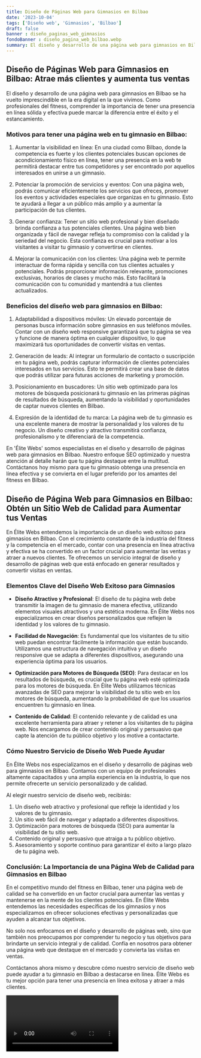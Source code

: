 ```yaml
---
title: Diseño de Páginas Web para Gimnasios en Bilbao
date: '2023-10-04'
tags: ['Diseño web', 'Gimnasios', 'Bilbao']
draft: false
banner : diseño_paginas_web_gimnasios
fondoBanner : diseño_pagina_web_bilbao.webp
summary: El diseño y desarrollo de una página web para gimnasios en Bilbao se ha vuelto imprescindible en la era digital en la que vivimos. Como profesionales del fitness, comprender la importancia de tener una presencia en línea sólida y efectiva puede marcar la diferencia entre el éxito y el estancamiento.
---
```


## Diseño de Páginas Web para Gimnasios en Bilbao: Atrae más clientes y aumenta tus ventas

El diseño y desarrollo de una página web para gimnasios en Bilbao se ha vuelto imprescindible en la era digital en la que vivimos. Como profesionales del fitness, comprender la importancia de tener una presencia en línea sólida y efectiva puede marcar la diferencia entre el éxito y el estancamiento.

### Motivos para tener una página web en tu gimnasio en Bilbao:

1. Aumentar la visibilidad en línea: En una ciudad como Bilbao, donde la competencia es fuerte y los clientes potenciales buscan opciones de acondicionamiento físico en línea, tener una presencia en la web te permitirá destacar entre tus competidores y ser encontrado por aquellos interesados en unirse a un gimnasio.

2. Potenciar la promoción de servicios y eventos: Con una página web, podrás comunicar eficientemente los servicios que ofreces, promover los eventos y actividades especiales que organizas en tu gimnasio. Esto te ayudará a llegar a un público más amplio y a aumentar la participación de tus clientes.

3. Generar confianza: Tener un sitio web profesional y bien diseñado brinda confianza a tus potenciales clientes. Una página web bien organizada y fácil de navegar refleja tu compromiso con la calidad y la seriedad del negocio. Esta confianza es crucial para motivar a los visitantes a visitar tu gimnasio y convertirse en clientes.

4. Mejorar la comunicación con los clientes: Una página web te permite interactuar de forma rápida y sencilla con tus clientes actuales y potenciales. Podrás proporcionar información relevante, promociones exclusivas, horarios de clases y mucho más. Esto facilitará la comunicación con tu comunidad y mantendrá a tus clientes actualizados.

### Beneficios del diseño web para gimnasios en Bilbao:

1. Adaptabilidad a dispositivos móviles: Un elevado porcentaje de personas busca información sobre gimnasios en sus teléfonos móviles. Contar con un diseño web responsive garantizará que tu página se vea y funcione de manera óptima en cualquier dispositivo, lo que maximizará tus oportunidades de convertir visitas en ventas.

2. Generación de leads: Al integrar un formulario de contacto o suscripción en tu página web, podrás capturar información de clientes potenciales interesados en tus servicios. Esto te permitirá crear una base de datos que podrás utilizar para futuras acciones de marketing y promoción.

3. Posicionamiento en buscadores: Un sitio web optimizado para los motores de búsqueda posicionará tu gimnasio en las primeras páginas de resultados de búsqueda, aumentando la visibilidad y oportunidades de captar nuevos clientes en Bilbao.

4. Expresión de la identidad de tu marca: La página web de tu gimnasio es una excelente manera de mostrar la personalidad y los valores de tu negocio. Un diseño creativo y atractivo transmitirá confianza, profesionalismo y te diferenciará de la competencia.

En 'Élite Webs' somos especialistas en el diseño y desarrollo de páginas web para gimnasios en Bilbao. Nuestro enfoque SEO optimizado y nuestra atención al detalle harán que tu página destaque entre la multitud. Contáctanos hoy mismo para que tu gimnasio obtenga una presencia en línea efectiva y se convierta en el lugar preferido por los amantes del fitness en Bilbao.

<GifSeo />

<Cta />

## Diseño de Página Web para Gimnasios en Bilbao: Obtén un Sitio Web de Calidad para Aumentar tus Ventas

En Élite Webs entendemos la importancia de un diseño web exitoso para gimnasios en Bilbao. Con el crecimiento constante de la industria del fitness y la competencia en el mercado, contar con una presencia en línea atractiva y efectiva se ha convertido en un factor crucial para aumentar las ventas y atraer a nuevos clientes. Te ofrecemos un servicio integral de diseño y desarrollo de páginas web que está enfocado en generar resultados y convertir visitas en ventas.

### Elementos Clave del Diseño Web Exitoso para Gimnasios

- **Diseño Atractivo y Profesional**: El diseño de tu página web debe transmitir la imagen de tu gimnasio de manera efectiva, utilizando elementos visuales atractivos y una estética moderna. En Élite Webs nos especializamos en crear diseños personalizados que reflejen la identidad y los valores de tu gimnasio.

- **Facilidad de Navegación**: Es fundamental que los visitantes de tu sitio web puedan encontrar fácilmente la información que están buscando. Utilizamos una estructura de navegación intuitiva y un diseño responsive que se adapta a diferentes dispositivos, asegurando una experiencia óptima para los usuarios.

- **Optimización para Motores de Búsqueda (SEO)**: Para destacar en los resultados de búsqueda, es crucial que tu página web esté optimizada para los motores de búsqueda. En Élite Webs utilizamos técnicas avanzadas de SEO para mejorar la visibilidad de tu sitio web en los motores de búsqueda, aumentando la probabilidad de que los usuarios encuentren tu gimnasio en línea.

- **Contenido de Calidad**: El contenido relevante y de calidad es una excelente herramienta para atraer y retener a los visitantes de tu página web. Nos encargamos de crear contenido original y persuasivo que capte la atención de tu público objetivo y los motive a contactarte.

### Cómo Nuestro Servicio de Diseño Web Puede Ayudar

En Élite Webs nos especializamos en el diseño y desarrollo de páginas web para gimnasios en Bilbao. Contamos con un equipo de profesionales altamente capacitados y una amplia experiencia en la industria, lo que nos permite ofrecerte un servicio personalizado y de calidad.

Al elegir nuestro servicio de diseño web, recibirás:

1. Un diseño web atractivo y profesional que refleje la identidad y los valores de tu gimnasio.
2. Un sitio web fácil de navegar y adaptado a diferentes dispositivos.
3. Optimización para motores de búsqueda (SEO) para aumentar la visibilidad de tu sitio web.
4. Contenido original y persuasivo que atraiga a tu público objetivo.
5. Asesoramiento y soporte continuo para garantizar el éxito a largo plazo de tu página web.

### Conclusión: La Importancia de una Página Web de Calidad para Gimnasios en Bilbao

En el competitivo mundo del fitness en Bilbao, tener una página web de calidad se ha convertido en un factor crucial para aumentar las ventas y mantenerse en la mente de los clientes potenciales. En Élite Webs entendemos las necesidades específicas de los gimnasios y nos especializamos en ofrecer soluciones efectivas y personalizadas que ayuden a alcanzar tus objetivos.

No solo nos enfocamos en el diseño y desarrollo de páginas web, sino que también nos preocupamos por comprender tu negocio y tus objetivos para brindarte un servicio integral y de calidad. Confía en nosotros para obtener una página web que destaque en el mercado y convierta las visitas en ventas.

Contáctanos ahora mismo y descubre cómo nuestro servicio de diseño web puede ayudar a tu gimnasio en Bilbao a destacarse en línea. Élite Webs es tu mejor opción para tener una presencia en línea exitosa y atraer a más clientes.

<Video />

<CtaBot job='Gimnasios' city='Bilbao'/>

<Gmaps query='Bilbao+españa+maps' />